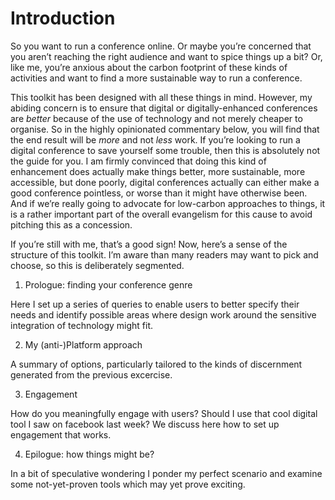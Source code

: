 # Introduction

So you want to run a conference online. Or maybe you're concerned that you aren't reaching the right audience and want to spice things up a bit? Or, like me, you're anxious about the carbon footprint of these kinds of activities and want to find a more sustainable way to run a conference.

This toolkit has been designed with all these things in mind. However, my abiding concern is to ensure that digital or digitally-enhanced conferences are *better* because of the use of technology and not merely cheaper to organise. So in the highly opinionated commentary below, you will find that the end result will be *more* and not *less* work. If you're looking to run a digital conference to save yourself some trouble, then this is absolutely not the guide for you. I am firmly convinced that doing this kind of enhancement does actually make things better, more sustainable, more accessible, but done poorly, digital conferences actually can either make a good conference pointless, or worse than it might have otherwise been. And if we're really going to advocate for low-carbon approaches to things, it is a rather important part of the overall evangelism for this cause to avoid pitching this as a concession.

If you're still with me, that's a good sign! Now, here's a sense of the structure of this toolkit. I'm aware than many readers may want to pick and choose, so this is deliberately segmented.

1. Prologue: finding your conference genre

Here I set up a series of queries to enable users to better specify their needs and identify possible areas where design work around the sensitive integration of technology might fit.

2. My (anti-)Platform approach

A summary of options, particularly tailored to the kinds of discernment generated from the previous excercise.

3. Engagement

How do you meaningfully engage with users? Should I use that cool digital tool I saw on facebook last week? We discuss here how to set up engagement that works.

4. Epilogue: how things might be?

In a bit of speculative wondering I ponder my perfect scenario and examine some not-yet-proven tools which may yet prove exciting.